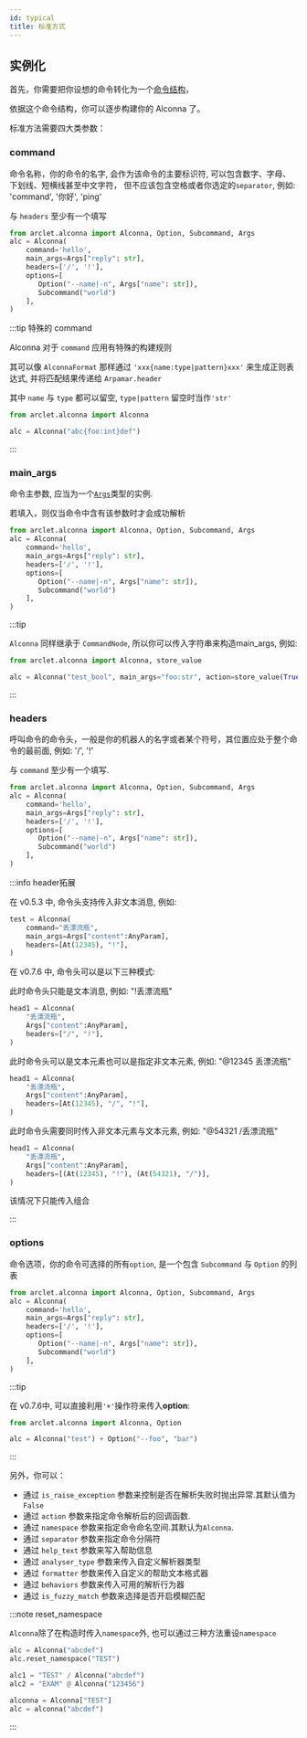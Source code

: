 ```yaml
---
id: typical
title: 标准方式
---
```




## 实例化

首先，你需要把你设想的命令转化为一个[命令结构](../command/command-structure.md)，

依据这个命令结构，你可以逐步构建你的 Alconna 了。

标准方法需要四大类参数：

### command

命令名称，你的命令的名字, 会作为该命令的主要标识符, 可以包含数字、字母、下划线、短横线甚至中文字符，
但不应该包含空格或者你选定的`separator`, 例如: 'command', '你好', 'ping'

与 `headers` 至少有一个填写

```python {3}
from arclet.alconna import Alconna, Option, Subcommand, Args
alc = Alconna(
    command='hello',
    main_args=Args["reply": str],
    headers=['/', '!'],
    options=[
       Option("--name|-n", Args["name": str]),
       Subcommand("world") 
    ],
)
```

:::tip 特殊的 command

Alconna 对于 `command` 应用有特殊的构建规则

其可以像 `AlconnaFormat` 那样通过 `'xxx{name:type|pattern}xxx'` 来生成正则表达式, 并将匹配结果传递给 `Arpamar.header`

其中 `name` 与 `type` 都可以留空, `type|pattern` 留空时当作`'str'`

```python
from arclet.alconna import Alconna

alc = Alconna("abc{foo:int}def")
```

:::


### main_args

命令主参数, 应当为一个[`Args`](../basic/alconna-args.mdx)类型的实例. 

若填入，则仅当命令中含有该参数时才会成功解析

```python {4}
from arclet.alconna import Alconna, Option, Subcommand, Args
alc = Alconna(
    command='hello',
    main_args=Args["reply": str],
    headers=['/', '!'],
    options=[
       Option("--name|-n", Args["name": str]),
       Subcommand("world") 
    ],
)
```

:::tip

`Alconna` 同样继承于 `CommandNode`, 所以你可以传入字符串来构造main_args, 例如:

```python
from arclet.alconna import Alconna, store_value

alc = Alconna("test_bool", main_args="foo:str", action=store_value(True))
```

:::

### headers

呼叫命令的命令头，一般是你的机器人的名字或者某个符号，其位置应处于整个命令的最前面, 例如: '/', '!'

与 `command` 至少有一个填写. 

```python {5}
from arclet.alconna import Alconna, Option, Subcommand, Args
alc = Alconna(
    command='hello',
    main_args=Args["reply": str],
    headers=['/', '!'],
    options=[
       Option("--name|-n", Args["name": str]),
       Subcommand("world") 
    ],
)
```

:::info header拓展

在 v0.5.3 中, 命令头支持传入非文本消息, 例如:

```python {4}
test = Alconna(
    command="丢漂流瓶",
    main_args=Args["content":AnyParam],
    headers=[At(12345), "!"],
)
```

在 v0.7.6 中, 命令头可以是以下三种模式:


<Tabs groupId="classify">
<TabItem value="text_only" label="纯文本">
此时命令头只能是文本消息, 例如: "!丢漂流瓶"


```python {4}
head1 = Alconna(
    "丢漂流瓶",
    Args["content":AnyParam],
    headers=["/", "!"],
)
```

</TabItem>
<TabItem value="element_mixin" label="非文本消息与文本混用">
此时命令头可以是文本元素也可以是指定非文本元素, 例如: "@12345 丢漂流瓶"

```python {4}
head1 = Alconna(
    "丢漂流瓶",
    Args["content":AnyParam],
    headers=[At(12345), "/", "!"],
)
```

</TabItem>
<TabItem value="element_group" label="非文本元素与文本的组合">
此时命令头需要同时传入非文本元素与文本元素, 例如: "@54321 /丢漂流瓶"

```python {4}
head1 = Alconna(
    "丢漂流瓶",
    Args["content":AnyParam],
    headers=[(At(12345), "!"), (At(54321), "/")],
)
```

该情况下只能传入组合

</TabItem>
</Tabs>

:::


### options

命令选项，你的命令可选择的所有`option`, 是一个包含 `Subcommand` 与 `Option` 的列表

```python {6-9}
from arclet.alconna import Alconna, Option, Subcommand, Args
alc = Alconna(
    command='hello',
    main_args=Args["reply": str],
    headers=['/', '!'],
    options=[
       Option("--name|-n", Args["name": str]),
       Subcommand("world") 
    ],
)
```

:::tip

在 v0.7.6中, 可以直接利用`'+'`操作符来传入**option**:

```python
from arclet.alconna import Alconna, Option

alc = Alconna("test") + Option("--foo", "bar")
```

:::

另外，你可以：
- 通过 `is_raise_exception` 参数来控制是否在解析失败时抛出异常.其默认值为 `False`
- 通过 `action` 参数来指定命令解析后的回调函数.
- 通过 `namespace` 参数来指定命令命名空间.其默认为`Alconna`.
- 通过 `separator` 参数来指定命令分隔符
- 通过 `help_text` 参数来写入帮助信息
- 通过 `analyser_type` 参数来传入自定义解析器类型
- 通过 `formatter` 参数来传入自定义的帮助文本格式器
- 通过 `behaviors` 参数来传入可用的解析行为器
- 通过 `is_fuzzy_match` 参数来选择是否开启模糊匹配

:::note reset_namespace

`Alconna`除了在构造时传入`namespace`外, 也可以通过三种方法重设`namespace`

<Tabs groupId="classify">
<TabItem value="reset_namespace" label="实例方法">

```python {2}
alc = Alconna("abcdef")
alc.reset_namespace("TEST")
```

</TabItem>
<TabItem value="operator" label="操作符">

```python {1-2}
alc1 = "TEST" / Alconna("abcdef")
alc2 = "EXAM" @ Alconna("123456")
```

</TabItem>
<TabItem value="class_getitem" label="类方法">

```python {1}
alconna = Alconna["TEST"]
alc = alconna("abcdef")
```

</TabItem>
</Tabs>

:::


